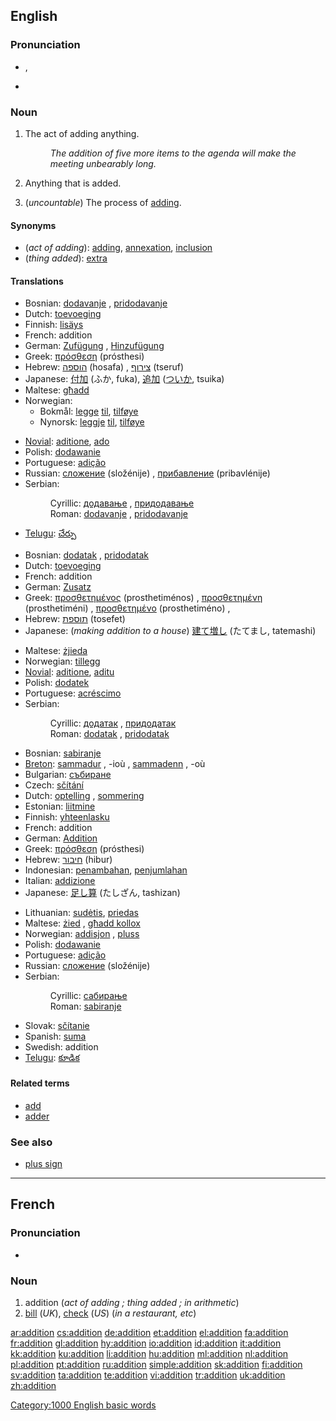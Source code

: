 {{wikipedia}}
==English==

===Pronunciation===
* {{IPA|/əˈdɪʃn̩/|/əˈdɪʃən/}}, {{SAMPA|1=/@"dISn=/|2=/@"dIS@n/}}
* {{audio|en-us-addition.ogg|Audio (US)}}

===Noun===
{{en-noun|s|-}}

# {{uncountable}} The act of adding anything.
#: ''The addition of five more items to the agenda will make the meeting unbearably long.''
# Anything that is added.
# {{arithmetic}} (''uncountable'') The process of [[add]]ing.

====Synonyms====
* (''act of adding''): [[add]]ing, [[annexation]], [[inclusion]]
* (''thing added''): [[extra]]

====Translations====
{{trans-top|act of adding}}
* Bosnian: [[dodavanje]] {{n}}, [[pridodavanje]] {{n}}
* Dutch: [[toevoeging]] {{f}}
* Finnish: [[lisäys]]
* French: addition {{f}}
* German: [[Zufügung]] {{f}}, [[Hinzufügung]] {{f}}
* Greek: [[πρόσθεση]] (prósthesi) {{f}}
* Hebrew: [[הוספה]] (hosafa) {{f}}, [[צירוף]] (tseruf) {{m}}
* Japanese: [[付加]] (ふか, fuka), [[追加]] ([[ついか]], tsuika)
* Maltese: [[għadd]] {{m}}
* Norwegian:
** Bokmål: [[legge]] [[til]], [[tilføye]]
** Nynorsk: [[leggje]] [[til]], [[tilføye]]
{{trans-mid}}
* [[Novial]]: [[aditione]], [[ado]]
* Polish: [[dodawanie]] {{n}}
* Portuguese: [[adição]] {{f}}
* Russian: [[сложение]] (složénije) {{n}}, [[прибавление]] (pribavlénije) {{n}}
* Serbian:
*: Cyrillic: [[додавање]] {{n}}, [[придодавање]] {{n}}
*: Roman: [[dodavanje]] {{n}}, [[pridodavanje]] {{n}}
* [[Telugu]]: [[చేర్పు]]
{{trans-bottom}}

{{trans-top|thing added}}
* Bosnian: [[dodatak]] {{m}}, [[pridodatak]] {{m}}
* Dutch: [[toevoeging]] {{f}}
* French: addition {{f}}
* German: [[Zusatz]] {{m}}
* Greek: [[προσθετημένος]] (prosthetiménos) {{m}}, [[προσθετημένη]] (prosthetiméni) {{f}}, [[προσθετημένο]] (prosthetiméno) {{n}},
* Hebrew: [[תוספת]] (tosefet) {{f}}
* Japanese: (''making addition to a house'') [[建て増し]] (たてまし, tatemashi)
{{trans-mid}}
* Maltese: [[żjieda]] {{f}}
* Norwegian: [[tillegg]] {{n}}
* [[Novial]]: [[aditione]], [[aditu]]
* Polish: [[dodatek]] {{m}}
* Portuguese: [[acréscimo]] {{m}}
* Serbian:
*: Cyrillic: [[додатак]] {{m}}, [[придодатак]] {{m}}
*: Roman: [[dodatak]] {{m}}, [[pridodatak]] {{m}}
{{trans-bottom}}

{{trans-top|arithmetic: process of adding}}
* Bosnian: [[sabiranje]] {{n}}
* [[Breton]]: [[sammadur]] {{m}}, -ioù {{p}}, [[sammadenn]] {{f}}, -où {{p}}
* Bulgarian: [[събиране]] {{n}}
* Czech: [[sčítání]]  {{n}}
* Dutch: [[optelling]] {{f}}, [[sommering]] {{f}}
* Estonian: [[liitmine]]
* Finnish: [[yhteenlasku]]
* French: addition {{f}}
* German: [[Addition]] {{f}}
* Greek: [[πρόσθεση]] (prósthesi) {{f}}
* Hebrew: [[חיבור]] (hibur) {{m}}
* Indonesian: [[tambah|penambahan]], [[jumlah|penjumlahan]]
* Italian: [[addizione]] {{f}}
* Japanese: [[足し算]] (たしざん, tashizan)
{{trans-mid}}
* Lithuanian: [[sudėtis]], [[priedas]]
* Maltese: [[żied]] {{m}}, [[għadd kollox]] {{m}}
* Norwegian: [[addisjon]] {{m}}, [[pluss]] {{n}}
* Polish: [[dodawanie]] {{n}}
* Portuguese: [[adição]] {{f}}
* Russian: [[сложение]] (složénije) {{n}}
* Serbian:
*: Cyrillic: [[сабирање]] {{n}}
*: Roman: [[sabiranje]] {{n}}
* Slovak: [[sčítanie]]  {{n}}
* Spanish: [[suma]] {{f}}
* Swedish: addition {{c}}
* [[Telugu]]: [[కూడిక]]
{{trans-bottom}}

====Related terms====
* [[add]]
* [[adder]]<!--in computing-->

===See also===
* [[plus sign]]

[[Category:1000 English basic words]]

----

==French==

===Pronunciation===
* {{audio|Fr-addition.ogg|audio}}

===Noun===
{{fr-noun|f}}

# addition (''act of adding<!--DefA-->; thing added<!--DefB-->; in arithmetic<!--DefC-->'')
# [[bill]] (''UK''), [[check]] (''US'') (''in a restaurant, etc'')

[[ar:addition]]
[[cs:addition]]
[[de:addition]]
[[et:addition]]
[[el:addition]]
[[fa:addition]]
[[fr:addition]]
[[gl:addition]]
[[hy:addition]]
[[io:addition]]
[[id:addition]]
[[it:addition]]
[[kk:addition]]
[[ku:addition]]
[[li:addition]]
[[hu:addition]]
[[ml:addition]]
[[nl:addition]]
[[pl:addition]]
[[pt:addition]]
[[ru:addition]]
[[simple:addition]]
[[sk:addition]]
[[fi:addition]]
[[sv:addition]]
[[ta:addition]]
[[te:addition]]
[[vi:addition]]
[[tr:addition]]
[[uk:addition]]
[[zh:addition]]
